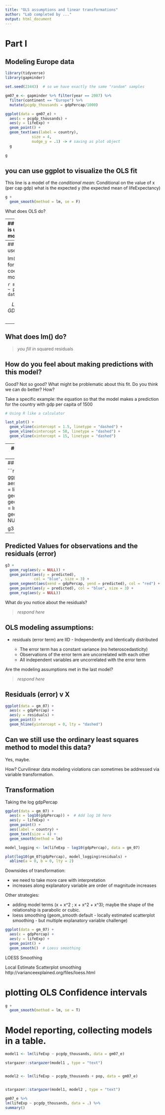```yaml
---
title: "OLS assumptions and linear transformations"
author: "Lab completed by ..."
output: html_document
---
```



# Part I

## Modeling Europe data

```r
library(tidyverse)
library(gapminder)
```

```r
set.seed(23443)  # so we have exactly the same "random" samples

gm07_e <- gapminder %>% filter(year == 2007) %>% 
  filter(continent == "Europe") %>% 
  mutate(pcgdp_thousands = gdpPercap/1000) 

ggplot(data = gm07_e) +
  aes(x = pcgdp_thousands) +
  aes(y = lifeExp) +
  geom_point() +
  geom_text(aes(label = country),
            size = 4,
            nudge_y = .1) -> # saving as plot object
  g
  
g
```


## you can use ggplot to visualize the OLS fit

This line is a model of the *conditional mean*:  Conditional on the value of x (per cap gdp) what is the expected y (the expected mean of lifeExpectancy)

```r
g +
  geom_smooth(method = lm, se = F)
```

What does OLS do?

> 


---
## The function lm() is used to fit the model


lm() returns the formula and coefficents for the model.

```r
model <- lm(lifeExp ~ pcgdp_thousands, data = gm07_e)
model
```


$$ LifeExp = coefficient * GDPperCapThousands + intercept + \epsilon $$



## Can you make predictions with this model?  I.e. calculated expected value conditional on x (specific values of gdp per cap)?  

Take a specific example: the equation so that the model makes a prediction for the country with gdp per capita of 10,000

> *respond here*




## Can you make predictions with this model?  I.e. calculated expected value conditional on x (specific values of gdp per cap)?  

Take another example, gdp per capita of 100,000.  What is the prediction for life expectancy?  

> *respond here*


Take another example, gdp per capita of 1,000.  What is the prediction for life expectancy? 

> *respond here*

## How do you feel about making predictions about 100000, 10000, and 1000 per capita gdp? 

> *respond here*



## Predicted Value and Residuals

For each data point, you can return a predicted value and the residual. 
The residuals are calculated based on the difference between the observed value and the model fit. OLS adjudicates between all the possible lines that you could draw throught the data choosing the one that ... 

```r
# we need this for plotting - we'll come back to talk about this in a bit.
model <- lm(formula = lifeExp ~ pcgdp_thousands, 
            data = gm07_e)

gm07_e$predicted <- model$fitted.values # Save the predicted values
gm07_e$residuals <- model$residuals # Save observation residuals
```




# Part 2:


## What if we do less subsetting? 

```r
gm_07 <- gapminder %>% 
  filter(year == 2007) %>% 
  filter(continent != "Africa") %>% 
  mutate(pcgdp_thousands = gdpPercap/1000) 

g2 <- ggplot(data = gm_07) +
  aes(x = pcgdp_thousands) +
  aes(y = lifeExp) +
  geom_point() +
  aes(label = country) +
  geom_text(size = 4, 
            check_overlap = T, 
            nudge_y = 1.2) 

g2

```




## you can use ggplot to visualize the OLS fit

This line is a model of the *conditional mean*:  Conditional on the value of x (per cap gdp) what is the expected y (the expected mean of lifeExpectancy)

```r
last_plot() +
  geom_smooth(method = lm, se = F)
```



---
## The function lm() is used to fit the model


lm() returns the formula and coefficents for the model.

```r
model <- lm(lifeExp ~ pcgdp_thousands, data = gm_07)
model
```


$$ LifeExp = 0.3715 * GDPperCapThousands + 68.3831 + \epsilon $$




---
## What does lm() do?

> *you fill in* squared residuals

## How do you feel about making predictions with this model?  

Good?  Not so good? What might be problematic about this fit.   Do you think we can do better?  How?

Take a specific example: the equation so that the model makes a prediction for the country with gdp per capita of 1500

```r
# Using R like a calculator 

last_plot() +
  geom_vline(xintercept = 1.5, linetype = "dashed") +
  geom_vline(xintercept = 50, linetype = "dashed") +
  geom_vline(xintercept = 15, linetype = "dashed")

```






---
## Predicted Value and Residuals

The residuals are calculated based on the difference between the observed value and the model fit. OLS adjudicates between all the possible lines that you could draw throught the data. 

```r
# we need this for plotting - we'll come back to talk about this in a bit.
model <- lm(formula = lifeExp ~ pcgdp_thousands, 
            data = gm_07)

gm_07$predicted <- model$fitted.values # Save the predicted values
gm_07$residuals <- model$residuals # Save observation residuals
```


---
## Visualized

```r
g3 <- ggplot(gm_07) + 
  aes(x = gdpPercap , y  = lifeExp) + 
  geom_point() + 
  geom_smooth(method = lm, se = F) +
  geom_rug(aes(y = NULL)) +
  theme_bw()

g3
```

---
## Predicted Values for observations and the residuals (error)

```r
g3 + 
  geom_rug(aes(y = NULL)) +
  geom_point(aes(y = predicted), 
             col = "blue", size = 3) +
  geom_segment(aes(xend = gdpPercap, yend = predicted), col = "red") +
  geom_point(aes(y = predicted), col = "blue", size = 3) +
  geom_rug(aes(y = NULL)) 
```



What do you notice about the residuals? 

> *respond here*


## OLS modeling assumptions:

- residuals (error term) are IID - Independently and Identically distributed

    - The error term has a constant variance (no heteroscedasticity)
    - Observations of the error term are uncorrelated with each other
    - All independent variables are uncorrelated with the error term

Are the modeling assumptions met in the last model?

> *respond here*


## Residuals (error) v X

```r
ggplot(data = gm_07) +
  aes(x = gdpPercap) +
  aes(y = residuals) +
  geom_point() +
  geom_hline(yintercept = 0, lty = "dashed")
```



## Can we still use the ordinary least squares method to model this data?

Yes, maybe.  

How? Curvilinear data modeling violations can sometimes be addressed via variable transformation.

## Transformation

Taking the log gdpPercap

```r
ggplot(data = gm_07) + 
  aes(x = log10(gdpPercap)) +  # Add log 10 here 
  aes(y = lifeExp) +
  geom_point() +
  aes(label = country) +
  geom_text(size = 4) +
  geom_smooth(method = lm)

model_logging <- lm(lifeExp ~ log10(gdpPercap), data = gm_07)

plot(log10(gm_07$gdpPercap), model_logging$residuals) +
  abline(a = 0, b = 0, lty = 2)

```

Downsides of transformation:

  - we need to take more care with interpretation
  - increases along explanatory variable are order of magnitude increases


Other strategies: 

  - adding model terms (x + x^2 ; x + x^2 + x^3); maybe the shape of the relationship is parabolic or cubic.  
  - loess smoothing (geom_smooth default - locally estimated scatterplot smoothing - but multiple explanatory variable challenge)

```r
ggplot(data = gm_07) +
  aes(x = gdpPercap) +
  aes(y = lifeExp) +
  geom_point() +
  geom_smooth()  # Loess smoothing
```

LOESS Smoothing

Local Estimate Scatterplot smoothing
http://varianceexplained.org/files/loess.html



# plotting OLS Confidence intervals


```r
g +
  geom_smooth(method = lm, se = T)
```




# Model reporting, collecting models in a table.


```r

model1 <- lm(lifeExp ~ pcgdp_thousands, data = gm07_e)

stargazer::stargazer(model1 , type = "text")


model2 <- lm(lifeExp ~ pcgdp_thousands + pop, data = gm07_e)


stargazer::stargazer(model1, model2 , type = "text")

```

```r
gm07_e %>% 
lm(lifeExp ~ pcgdp_thousands, data = .) %>% 
summary()
```

